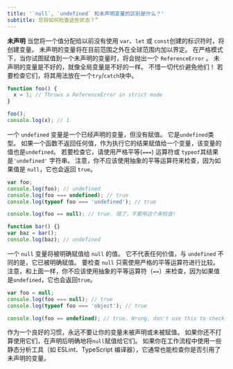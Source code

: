 ```yaml
---
title: '`null`, `undefined` 和未声明变量的区别是什么？'
subtitle: 您将如何检查这些状态？”
---
```


**未声明** 当您将一个值分配给以前没有使用 `var`、`let` 或 `const`创建的标识符时，将创建变量。 未声明的变量将在目前范围之外在全球范围内加以界定。 在严格模式下，当你试图赋值到一个未声明的变量时，将会抛出一个 `ReferenceError` 。 未声明的变量是不好的，就像全局变量是不好的一样。 不惜一切代价避免他们！ 若要检查它们，将其用法放在一个`try`/`catch`块中。

```js
function foo() {
  x = 1; // Throws a ReferenceError in strict mode
}

foo();
console.log(x); // 1
```

一个 `undefined` 变量是一个已经声明的变量，但没有赋值。 它是`undefined`类型。 如果一个函数不返回任何值，作为执行它的结果赋值给一个变量，该变量的值也是`undefined`。 若要检查它，请使用严格平等(`===`) 运算符或 `typeof`其结果是`'undefined'` 字符串。 注意，你不应该使用抽象的平等运算符来检查，因为如果值是 `null`，它也会返回 `true`。

```js
var foo;
console.log(foo); // undefined
console.log(foo === undefined); // true
console.log(typeof foo === 'undefined'); // true

console.log(foo == null); // true. 错了，不要用这个来检查!

function bar() {}
var baz = bar();
console.log(baz); // undefined
```

一个 `null` 变量将被明确赋值给 `null` 的值。 它不代表任何价值，与 `undefined` 不同的是，它已被明确赋值。 要检查 `null` 只需使用严格的平等运算符进行比较。 注意，和上面一样，你不应该使用抽象的平等运算符（`==`）来检查，因为如果值是`undefined`，它也会返回`true`。

```js
var foo = null;
console.log(foo === null); // true
console.log(typeof foo === 'object'); // true

console.log(foo == undefined); // true. Wrong, don't use this to check!
```

作为一个良好的习惯，永远不要让你的变量未被声明或未被赋值。 如果你还不打算使用它们，在声明后明确地将`null`赋值给它们。 如果你在工作流程中使用一些静态分析工具（如 ESLint、TypeScript 编译器），它通常也能检查你是否引用了未声明的变量。
